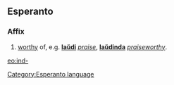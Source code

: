 ==Esperanto==
===Affix===
# [[worthy]] of, e.g. '''[[laŭdi]]''' ''[[praise]]'', '''[[laŭdinda]]''' ''[[praiseworthy]]''.

[[eo:ind-]]
[[Category:Esperanto language]]
{{Universala Vortaro}}